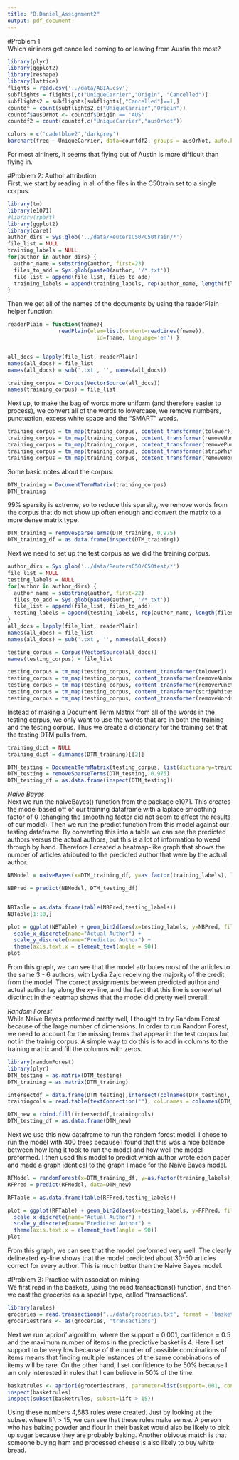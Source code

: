 ```yaml
---
title: "B.Daniel_Assignment2"
output: pdf_document
---
```


#Problem 1  
Which airliners get cancelled coming to or leaving from Austin the most?  
```r
library(plyr)
library(ggplot2)
library(reshape)
library(lattice)
flights = read.csv('../data/ABIA.csv')
subflights = flights[,c("UniqueCarrier","Origin", "Cancelled")]
subflights2 = subflights[subflights[,"Cancelled"]==1,]
countdf = count(subflights2,c("UniqueCarrier","Origin"))
countdf$ausOrNot <- countdf$Origin == 'AUS'
countdf2 = count(countdf,c("UniqueCarrier","ausOrNot"))
```

```r
colors = c('cadetblue2','darkgrey')
barchart(freq ~ UniqueCarrier, data=countdf2, groups = ausOrNot, auto.key = list(space = "right", rows = 2, title = "Departing from Austin", cex.title =1), main = "The number of cancelled flights in 2008 at ABIA", xlab = "Unique Carrier ID", ylab = "Number of flights cancelled", par.settings=list(superpose.polygon=list(col=colors)))
```

For most airliners, it seems that flying out of Austin is more difficult than flying in.  


#Problem 2: Author attribution  
First, we start by reading in all of the files in the C50train set to a single corpus.  
```r
library(tm)
library(e1071)
#library(rpart)
library(ggplot2)
library(caret)
author_dirs = Sys.glob('../data/ReutersC50/C50train/*')
file_list = NULL
training_labels = NULL
for(author in author_dirs) {
  author_name = substring(author, first=23)
  files_to_add = Sys.glob(paste0(author, '/*.txt'))
  file_list = append(file_list, files_to_add)
  training_labels = append(training_labels, rep(author_name, length(files_to_add)))
}
```

Then we get all of the names of the documents by using the readerPlain helper function.  
```r
readerPlain = function(fname){
				readPlain(elem=list(content=readLines(fname)), 
							id=fname, language='en') }


all_docs = lapply(file_list, readerPlain) 
names(all_docs) = file_list
names(all_docs) = sub('.txt', '', names(all_docs))

training_corpus = Corpus(VectorSource(all_docs))
names(training_corpus) = file_list
```

Next up, to make the bag of words more uniform (and therefore easier to process), we convert all of the words to lowercase, we remove numbers, punctuation, excess white space and the "SMART" words.  
```r
training_corpus = tm_map(training_corpus, content_transformer(tolower)) 
training_corpus = tm_map(training_corpus, content_transformer(removeNumbers)) 
training_corpus = tm_map(training_corpus, content_transformer(removePunctuation)) 
training_corpus = tm_map(training_corpus, content_transformer(stripWhitespace)) 
training_corpus = tm_map(training_corpus, content_transformer(removeWords), stopwords("SMART"))
```

Some basic notes about the corpus:  
```r
DTM_training = DocumentTermMatrix(training_corpus)
DTM_training
```

99% sparsity is extreme, so to reduce this sparsity, we remove words from the corpus that do not show up often enough and convert the matrix to a more dense matrix type.  
```r
DTM_training = removeSparseTerms(DTM_training, 0.975)
DTM_training_df = as.data.frame(inspect(DTM_training))
```

Next we need to set up the test corpus as we did the training corpus.  
```r
author_dirs = Sys.glob('../data/ReutersC50/C50test/*')
file_list = NULL
testing_labels = NULL
for(author in author_dirs) {
  author_name = substring(author, first=22)
  files_to_add = Sys.glob(paste0(author, '/*.txt'))
  file_list = append(file_list, files_to_add)
  testing_labels = append(testing_labels, rep(author_name, length(files_to_add)))
}
all_docs = lapply(file_list, readerPlain) 
names(all_docs) = file_list
names(all_docs) = sub('.txt', '', names(all_docs))

testing_corpus = Corpus(VectorSource(all_docs))
names(testing_corpus) = file_list

testing_corpus = tm_map(testing_corpus, content_transformer(tolower)) 
testing_corpus = tm_map(testing_corpus, content_transformer(removeNumbers)) 
testing_corpus = tm_map(testing_corpus, content_transformer(removePunctuation)) 
testing_corpus = tm_map(testing_corpus, content_transformer(stripWhitespace)) 
testing_corpus = tm_map(testing_corpus, content_transformer(removeWords), stopwords("SMART"))
```

Instead of making a Document Term Matrix from all of the words in the testing corpus, we only want to use the words that are in both the training and the testing corpus. Thus we create a dictionary for the training set that the testing DTM pulls from.  
```r
training_dict = NULL
training_dict = dimnames(DTM_training)[[2]]

DTM_testing = DocumentTermMatrix(testing_corpus, list(dictionary=training_dict))
DTM_testing = removeSparseTerms(DTM_testing, 0.975)
DTM_testing_df = as.data.frame(inspect(DTM_testing))
```
  
*Naive Bayes*  
Next we run the naiveBayes() function from the package e1071. This creates the model based off of our training dataframe with a laplace smoothing factor of 0 (changing the smoothing factor did not seem to affect the results of our model). Then we run the predict function from this model against our testing dataframe. By converting this into a table we can see the predicted authors versus the actual authors, but this is a lot of information to weed through by hand. Therefore I created a heatmap-like graph that shows the number of articles atributed to the predicted author that were by the actual author.   
```r
NBModel = naiveBayes(x=DTM_training_df, y=as.factor(training_labels), laplace=0)

NBPred = predict(NBModel, DTM_testing_df)


NBTable = as.data.frame(table(NBPred,testing_labels))
NBTable[1:10,]

plot = ggplot(NBTable) + geom_bin2d(aes(x=testing_labels, y=NBPred, fill=Freq)) + 
  scale_x_discrete(name="Actual Author") + 
  scale_y_discrete(name="Predicted Author") +
  theme(axis.text.x = element_text(angle = 90))
plot

```
  
From this graph, we can see that the model attributes most of the articles to the same 3 - 6 authors, with Lydia Zajc receiving the majority of the credit from the model.  The correct assignments between predicted author and actual author lay along the xy-line, and the fact that this line is somewhat disctinct in the heatmap shows that the model did pretty well overall.  
  
*Random Forest*  
While Naive Bayes preformed pretty well, I thought to try Random Forest because of the large number of dimensions. In order to run Random Forest, we need to account for the missing terms that appear in the test corpus but not in the trainig corpus. A simple way to do this is to add in columns to the training matrix and fill the columns with zeros.   
```r
library(randomForest)
library(plyr)
DTM_testing = as.matrix(DTM_testing)
DTM_training = as.matrix(DTM_training)

intersectdf = data.frame(DTM_testing[,intersect(colnames(DTM_testing), colnames(DTM_training))])
trainingcols = read.table(textConnection(""), col.names = colnames(DTM_training))

DTM_new = rbind.fill(intersectdf,trainingcols)
DTM_testing_df = as.data.frame(DTM_new)
```
  
Next we use this new dataframe to run the random forest model. I chose to run the model with 400 trees because I found that this was a nice balance between how long it took to run the model and how well the model preformed. I then used this model to predict which author wrote each paper and made a graph identical to the graph I made for the Naive Bayes model.  
```r
RFModel = randomForest(x=DTM_training_df, y=as.factor(training_labels), ntree=400)
RFPred = predict(RFModel, data=DTM_new)

RFTable = as.data.frame(table(RFPred,testing_labels))

plot = ggplot(RFTable) + geom_bin2d(aes(x=testing_labels, y=RFPred, fill=Freq)) + 
  scale_x_discrete(name="Actual Author") + 
  scale_y_discrete(name="Predicted Author") +
  theme(axis.text.x = element_text(angle = 90))
plot

```
  
From this graph, we can see that the model preformed very well. The clearly delineated xy-line shows that the model predicted about 30-50 articles correct for every author.  This is much better than the Naive Bayes model.   


#Problem 3: Practice with association mining  
We first read in the baskets, using the read.transactions() function, and then we cast the groceries as a special type, called "transactions".  
```r
library(arules)
groceries = read.transactions("../data/groceries.txt", format = 'basket', sep = ",")
groceriestrans <- as(groceries, "transactions")
```
  
Next we run 'apriori' algorithm, where the support = 0.001, confidence = 0.5 and the maximum number of items in the predictive basket is 4. Here I set support to be very low because of the number of possible combinations of items means that finding multiple instances of the same combinations of items will be rare. On the other hand, I set confidence to be 50% because I am only interested in rules that I can believe in 50% of the time.  
```r
basketrules <- apriori(groceriestrans, parameter=list(support=.001, confidence=.5, maxlen=4))
inspect(basketrules)
inspect(subset(basketrules, subset=lift > 15))
```
  
Using these numbers 4,683 rules were created. Just by looking at the subset where lift > 15, we can see that these rules make sense.  A person who has baking powder and flour in their basket would also be likely to pick up sugar because they are probably baking. Another obivous match is that someone buying ham and processed cheese is also likely to buy white bread.   